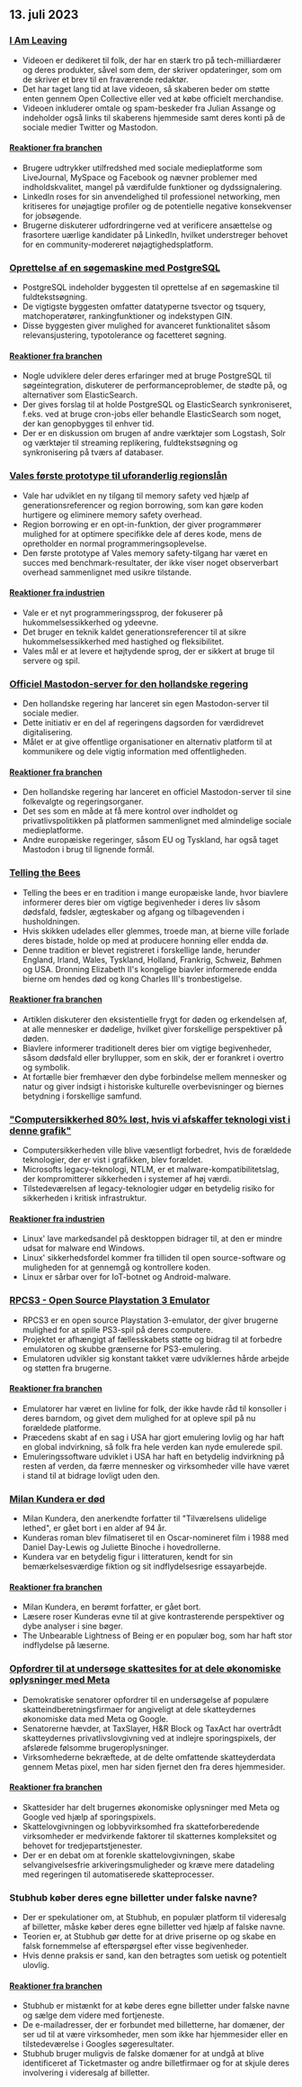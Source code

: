 

<CallToAction />

<Steps>

## 13. juli 2023

### [I Am Leaving](https://briefs.video/videos/i-am-leaving/)

- Videoen er dedikeret til folk, der har en stærk tro på tech-milliardærer og deres produkter, såvel som dem, der skriver opdateringer, som om de skriver et brev til en fraværende redaktør.
- Det har taget lang tid at lave videoen, så skaberen beder om støtte enten gennem Open Collective eller ved at købe officielt merchandise.
- Videoen inkluderer omtale og spam-beskeder fra Julian Assange og indeholder også links til skaberens hjemmeside samt deres konti på de sociale medier Twitter og Mastodon.

#### [Reaktioner fra branchen](http://news.ycombinator.com/item?id=36691867)

- Brugere udtrykker utilfredshed med sociale medieplatforme som LiveJournal, MySpace og Facebook og nævner problemer med indholdskvalitet, mangel på værdifulde funktioner og dydssignalering.
- LinkedIn roses for sin anvendelighed til professionel networking, men kritiseres for unøjagtige profiler og de potentielle negative konsekvenser for jobsøgende.
- Brugerne diskuterer udfordringerne ved at verificere ansættelse og frasortere uærlige kandidater på LinkedIn, hvilket understreger behovet for en community-modereret nøjagtighedsplatform.

### [Oprettelse af en søgemaskine med PostgreSQL](https://xata.io/blog/postgres-full-text-search-engine)

- PostgreSQL indeholder byggesten til oprettelse af en søgemaskine til fuldtekstsøgning.
- De vigtigste byggesten omfatter datatyperne tsvector og tsquery, matchoperatører, rankingfunktioner og indekstypen GIN.
- Disse byggesten giver mulighed for avanceret funktionalitet såsom relevansjustering, typotolerance og facetteret søgning.

#### [Reaktioner fra branchen](http://news.ycombinator.com/item?id=36699016)

- Nogle udviklere deler deres erfaringer med at bruge PostgreSQL til søgeintegration, diskuterer de performanceproblemer, de stødte på, og alternativer som ElasticSearch.
- Der gives forslag til at holde PostgreSQL og ElasticSearch synkroniseret, f.eks. ved at bruge cron-jobs eller behandle ElasticSearch som noget, der kan genopbygges til enhver tid.
- Der er en diskussion om brugen af andre værktøjer som Logstash, Solr og værktøjer til streaming replikering, fuldtekstsøgning og synkronisering på tværs af databaser.

### [Vales første prototype til uforanderlig regionslån](https://verdagon.dev/blog/first-regions-prototype)

- Vale har udviklet en ny tilgang til memory safety ved hjælp af generationsreferencer og region borrowing, som kan gøre koden hurtigere og eliminere memory safety overhead.
- Region borrowing er en opt-in-funktion, der giver programmører mulighed for at optimere specifikke dele af deres kode, mens de opretholder en normal programmeringsoplevelse.
- Den første prototype af Vales memory safety-tilgang har været en succes med benchmark-resultater, der ikke viser noget observerbart overhead sammenlignet med usikre tilstande.

#### [Reaktioner fra industrien](http://news.ycombinator.com/item?id=36690556)

- Vale er et nyt programmeringssprog, der fokuserer på hukommelsessikkerhed og ydeevne.
- Det bruger en teknik kaldet generationsreferencer til at sikre hukommelsessikkerhed med hastighed og fleksibilitet.
- Vales mål er at levere et højtydende sprog, der er sikkert at bruge til servere og spil.

### [Officiel Mastodon-server for den hollandske regering](https://social.overheid.nl/@avhuffelen/1107008255524685)

- Den hollandske regering har lanceret sin egen Mastodon-server til sociale medier.
- Dette initiativ er en del af regeringens dagsorden for værdidrevet digitalisering.
- Målet er at give offentlige organisationer en alternativ platform til at kommunikere og dele vigtig information med offentligheden.

#### [Reaktioner fra branchen](http://news.ycombinator.com/item?id=36695635)

- Den hollandske regering har lanceret en officiel Mastodon-server til sine folkevalgte og regeringsorganer.
- Det ses som en måde at få mere kontrol over indholdet og privatlivspolitikken på platformen sammenlignet med almindelige sociale medieplatforme.
- Andre europæiske regeringer, såsom EU og Tyskland, har også taget Mastodon i brug til lignende formål.

### [Telling the Bees](https://en.wikipedia.org/wiki/Telling_the_bees)

- Telling the bees er en tradition i mange europæiske lande, hvor biavlere informerer deres bier om vigtige begivenheder i deres liv såsom dødsfald, fødsler, ægteskaber og afgang og tilbagevenden i husholdningen.
- Hvis skikken udelades eller glemmes, troede man, at bierne ville forlade deres bistade, holde op med at producere honning eller endda dø.
- Denne tradition er blevet registreret i forskellige lande, herunder England, Irland, Wales, Tyskland, Holland, Frankrig, Schweiz, Bøhmen og USA. Dronning Elizabeth II's kongelige biavler informerede endda bierne om hendes død og kong Charles III's tronbestigelse.

#### [Reaktioner fra branchen](http://news.ycombinator.com/item?id=36699327)

- Artiklen diskuterer den eksistentielle frygt for døden og erkendelsen af, at alle mennesker er dødelige, hvilket giver forskellige perspektiver på døden.
- Biavlere informerer traditionelt deres bier om vigtige begivenheder, såsom dødsfald eller bryllupper, som en skik, der er forankret i overtro og symbolik.
- At fortælle bier fremhæver den dybe forbindelse mellem mennesker og natur og giver indsigt i historiske kulturelle overbevisninger og biernes betydning i forskellige samfund.

### ["Computersikkerhed 80% løst, hvis vi afskaffer teknologi vist i denne grafik"](https://twitter.com/matthew_d_green/status/1679135426806784004)

- Computersikkerheden ville blive væsentligt forbedret, hvis de forældede teknologier, der er vist i grafikken, blev forældet.
- Microsofts legacy-teknologi, NTLM, er et malware-kompatibilitetslag, der kompromitterer sikkerheden i systemer af høj værdi.
- Tilstedeværelsen af legacy-teknologier udgør en betydelig risiko for sikkerheden i kritisk infrastruktur.

#### [Reaktioner fra industrien](http://news.ycombinator.com/item?id=36696127)

- Linux' lave markedsandel på desktoppen bidrager til, at den er mindre udsat for malware end Windows.
- Linux' sikkerhedsfordel kommer fra tilliden til open source-software og muligheden for at gennemgå og kontrollere koden.
- Linux er sårbar over for IoT-botnet og Android-malware.

### [RPCS3 - Open Source Playstation 3 Emulator](https://rpcs3.net/)

- RPCS3 er en open source Playstation 3-emulator, der giver brugerne mulighed for at spille PS3-spil på deres computere.
- Projektet er afhængigt af fællesskabets støtte og bidrag til at forbedre emulatoren og skubbe grænserne for PS3-emulering.
- Emulatoren udvikler sig konstant takket være udviklernes hårde arbejde og støtten fra brugerne.

#### [Reaktioner fra branchen](http://news.ycombinator.com/item?id=36690498)

- Emulatorer har været en livline for folk, der ikke havde råd til konsoller i deres barndom, og givet dem mulighed for at opleve spil på nu forældede platforme.
- Præcedens skabt af en sag i USA har gjort emulering lovlig og har haft en global indvirkning, så folk fra hele verden kan nyde emulerede spil.
- Emuleringssoftware udviklet i USA har haft en betydelig indvirkning på resten af verden, da færre mennesker og virksomheder ville have været i stand til at bidrage lovligt uden den.

### [Milan Kundera er død](https://variety.com/2023/film/global/milan-kundera-the-unbearable-lightness-of-being-dies-dead-1235667595/)

- Milan Kundera, den anerkendte forfatter til "Tilværelsens ulidelige lethed", er gået bort i en alder af 94 år.
- Kunderas roman blev filmatiseret til en Oscar-nomineret film i 1988 med Daniel Day-Lewis og Juliette Binoche i hovedrollerne.
- Kundera var en betydelig figur i litteraturen, kendt for sin bemærkelsesværdige fiktion og sit indflydelsesrige essayarbejde.

#### [Reaktioner fra branchen](http://news.ycombinator.com/item?id=36692962)

- Milan Kundera, en berømt forfatter, er gået bort.
- Læsere roser Kunderas evne til at give kontrasterende perspektiver og dybe analyser i sine bøger.
- The Unbearable Lightness of Being er en populær bog, som har haft stor indflydelse på læserne.

### [Opfordrer til at undersøge skattesites for at dele økonomiske oplysninger med Meta](https://www.theverge.com/2023/7/12/23791496/meta-google-tax-filing-warren-sanders-pixel)

- Demokratiske senatorer opfordrer til en undersøgelse af populære skatteindberetningsfirmaer for angiveligt at dele skatteydernes økonomiske data med Meta og Google.
- Senatorerne hævder, at TaxSlayer, H&R Block og TaxAct har overtrådt skatteydernes privatlivslovgivning ved at indlejre sporingspixels, der afslørede følsomme brugeroplysninger.
- Virksomhederne bekræftede, at de delte omfattende skatteyderdata gennem Metas pixel, men har siden fjernet den fra deres hjemmesider.

#### [Reaktioner fra branchen](http://news.ycombinator.com/item?id=36693994)

- Skattesider har delt brugernes økonomiske oplysninger med Meta og Google ved hjælp af sporingspixels.
- Skattelovgivningen og lobbyvirksomhed fra skatteforberedende virksomheder er medvirkende faktorer til skatternes kompleksitet og behovet for tredjepartstjenester.
- Der er en debat om at forenkle skattelovgivningen, skabe selvangivelsesfrie arkiveringsmuligheder og kræve mere datadeling med regeringen til automatiserede skatteprocesser.

### Stubhub køber deres egne billetter under falske navne?

- Der er spekulationer om, at Stubhub, en populær platform til videresalg af billetter, måske køber deres egne billetter ved hjælp af falske navne.
- Teorien er, at Stubhub gør dette for at drive priserne op og skabe en falsk fornemmelse af efterspørgsel efter visse begivenheder.
- Hvis denne praksis er sand, kan den betragtes som uetisk og potentielt ulovlig.

#### [Reaktioner fra branchen](http://news.ycombinator.com/item?id=36695633)

- Stubhub er mistænkt for at købe deres egne billetter under falske navne og sælge dem videre med fortjeneste.
- De e-mailadresser, der er forbundet med billetterne, har domæner, der ser ud til at være virksomheder, men som ikke har hjemmesider eller en tilstedeværelse i Googles søgeresultater.
- Stubhub bruger muligvis de falske domæner for at undgå at blive identificeret af Ticketmaster og andre billetfirmaer og for at skjule deres involvering i videresalg af billetter.

</Steps>
